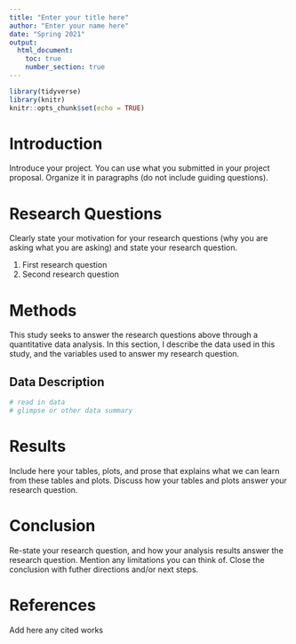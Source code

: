 ```yaml
---
title: "Enter your title here"
author: "Enter your name here"
date: "Spring 2021"
output: 
  html_document:
    toc: true
    number_section: true
---
```


```r
library(tidyverse)
library(knitr)
knitr::opts_chunk$set(echo = TRUE)
```

# Introduction

Introduce your project. You can use what you submitted in your project proposal. Organize it in paragraphs (do not include guiding questions).

# Research Questions

Clearly state your motivation for your research questions (why you are asking what you are asking) and state your research question.

1. First research question
1. Second research question

# Methods

This study seeks to answer the research questions above through a quantitative data analysis. In this section, I describe the data used in this study, and the variables used to answer my research question.

## Data Description

```r
# read in data
# glimpse or other data summary
```

# Results

Include here your tables, plots, and prose that explains what we can learn from these tables and plots. Discuss how your tables and plots answer your research question.

# Conclusion

Re-state your research question, and how your analysis results answer the research question. Mention any limitations you can think of. Close the conclusion with futher directions and/or next steps.

# References

Add here any cited works
